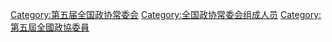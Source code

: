 [[Category:第五届全国政协常委会|Category:第五届全国政协常委会]]
[[Category:全国政协常委会组成人员|Category:全国政协常委会组成人员]]
[[Category:第五屆全國政協委員|Category:第五屆全國政協委員]]